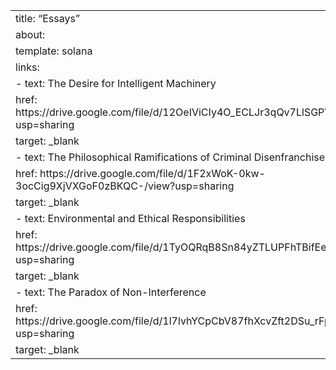 ---
title: "Essays"
about: 
  template: solana
  links:
    - text: The Desire for Intelligent Machinery
      href: https://drive.google.com/file/d/12OeIViCIy4O_ECLJr3qQv7LlSGPVqVsE/view?usp=sharing
      target: _blank
    - text: The Philosophical Ramifications of Criminal Disenfranchisement
      href: https://drive.google.com/file/d/1F2xWoK-0kw-3ocCig9XjVXGoF0zBKQC-/view?usp=sharing
      target: _blank
    - text: Environmental and Ethical Responsibilities
      href: https://drive.google.com/file/d/1TyOQRqB8Sn84yZTLUPFhTBifEeugRwGg/view?usp=sharing
      target: _blank
    - text: The Paradox of Non-Interference
      href: https://drive.google.com/file/d/1l7lvhYCpCbV87fhXcvZft2DSu_rFpjsC/view?usp=sharing
      target: _blank
---